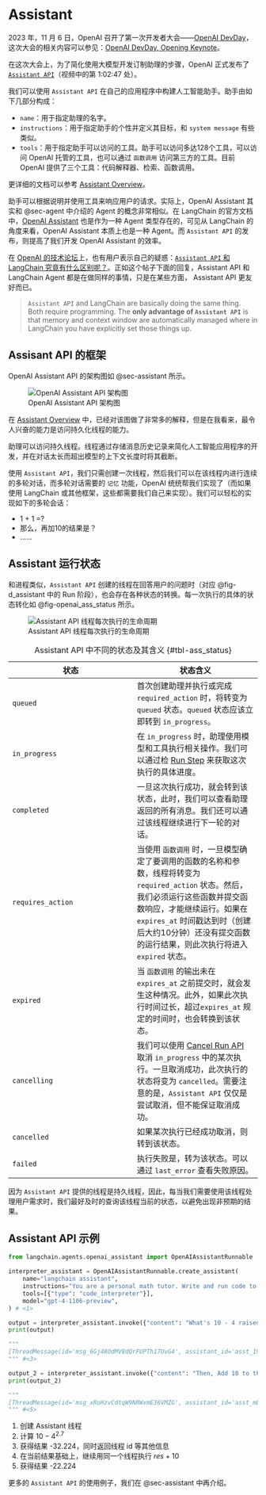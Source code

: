 # Assistant

2023 年，11 月 6 日，OpenAI 召开了第一次开发者大会——[OpenAI DevDay](https://devday.openai.com/)，这次大会的相关内容可以参见：[OpenAI DevDay, Opening Keynote](https://www.bilibili.com/video/BV1au4y1a78B/?spm_id_from=333.337.search-card.all.click&vd_source=fbeb46d16d08ad900fac814e55c3f27f)。

在这次大会上，为了简化使用大模型开发订制助理的步骤，OpenAI 正式发布了 [`Assistant API`](https://platform.openai.com/docs/assistants/overview)（视频中的第 1:02:47 处）。

我们可以使用 `Assistant API` 在自己的应用程序中构建人工智能助手。助手由如下几部分构成：

* `name`：用于指定助理的名字。
* `instructions`：用于指定助手的个性并定义其目标，和 `system message` 有些类似。
* `tools`：用于指定助手可以访问的工具。助手可以访问多达128个工具，可以访问 OpenAI 托管的工具，也可以通过 `函数调用` 访问第三方的工具。目前 OpenAI 提供了三个工具：代码解释器、检索、函数调用。

:::{.callout-tip}
更详细的文档可以参考 [Assistant Overview](https://platform.openai.com/docs/assistants/overview)。
:::

助手可以根据说明并使用工具来响应用户的请求。实际上，OpenAI Assistant 其实和 @sec-agent 中介绍的 Agent 的概念非常相似。在 LangChain 的官方文档中，[OpenAI Assistant](https://python.langchain.com/docs/modules/agents/agent_types/openai_assistants) 也是作为一种 Agent 类型存在的，可见从 LangChain 的角度来看，OpenAI Assistant 本质上也是一种 Agent。而 `Assistant API` 的发布，则提高了我们开发 OpenAI Assistant 的效率。

在 [OpenAI 的技术论坛](https://community.openai.com/)上，也有用户表示自己的疑惑：[`Assistant API` 和 LangChain 究竟有什么区别呢？](https://community.openai.com/t/the-difference-of-assistant-api-and-langchain/496223)。正如这个帖子下面的回复，Assistant API 和 LangChain Agent 都是在做同样的事情，只是在某些方面， Assistant API 更友好而已。

> `Assistant API` and LangChain are basically doing the same thing. Both require programming. The **only advantage of `Assistant API`** is that memory and context window are automatically managed where in LangChain you have explicitly set those things up.

## Assisant API 的框架
OpenAI Assistant API 的架构图如 @sec-assistant 所示。

![OpenAI Assistant API 架构图](./images/diagram-assistant.webp){#fig-d_assistant}

在 [Assistant Overview](https://platform.openai.com/docs/assistants/overview) 中，已经对该图做了非常多的解释，但是在我看来，最令人兴奋的能力是访问持久化线程的能力。

:::{.callout-note}
助理可以访问持久线程。线程通过存储消息历史记录来简化人工智能应用程序的开发，并在对话太长而超出模型的上下文长度时将其截断。

使用 `Assistant API`，我们只需创建一次线程，然后我们可以在该线程内进行连续的多轮对话，而多轮对话需要的 `记忆` 功能，OpenAI 统统帮我们实现了（而如果使用 LangChain 或其他框架，这些都需要我们自己来实现）。我们可以轻松的实现如下的多轮会话：

* 1 + 1 =?
* 那么，再加10的结果是？
* ……
:::

## Assistant 运行状态
和进程类似，`Assistant API` 创建的线程在回答用户的问题时（对应 @fig-d_assistant 中的 Run 阶段），也会存在各种状态的转换。每一次执行的具体的状态转化如 @fig-openai_ass_status 所示。

![Assistant API 线程每次执行的生命周期](./images/diagram-status.png){#fig-openai_ass_status}

| 状态 | 状态含义 |
| --------- | --------- |
| `queued` | 首次创建助理并执行或完成 `required_action` 时，将转变为 `queued` 状态。`queued` 状态应该立即转到 `in_progress`。 |
| `in_progress` | 在 `in_progress` 时，助理使用模型和工具执行相关操作。我们可以通过检 [Run Step](https://platform.openai.com/docs/api-reference/runs/step-object) 来获取这次执行的具体进度。 |
| `completed` | 一旦这次执行成功，就会转到该状态，此时，我们可以查看助理返回的所有消息。我们还可以通过该线程继续进行下一轮的对话。 |
| `requires_action` | 当使用 `函数调用` 时，一旦模型确定了要调用的函数的名称和参数，线程将转变为 `required_action` 状态。然后，我们必须运行这些函数并提交函数响应，才能继续运行。如果在 `expires_at` 时间戳达到时（创建后大约10分钟）还没有提交函数的运行结果，则此次执行将进入 `expired` 状态。 |
| `expired` | 当 `函数调用` 的输出未在 `expires_at` 之前提交时，就会发生这种情况。此外，如果此次执行时间过长，超过`expires_at` 规定的时间时，也会转换到该状态。 |
| `cancelling` | 我们可以使用 [Cancel Run API](https://platform.openai.com/docs/api-reference/runs/cancelRun) 取消 `in_progress` 中的某次执行。一旦取消成功，此次执行的状态将变为 `cancelled`。需要注意的是，`Assistant API` 仅仅是尝试取消，但不能保证取消成功。 |
| `cancelled` | 如果某次执行已经成功取消，则转到该状态。|
| `failed` | 执行失败是，转为该状态。可以通过 `last_error` 查看失败原因。 |

: Assistant API 中不同的状态及其含义 {#tbl-ass_status}

因为 `Assistant API` 提供的线程是持久线程，因此，每当我们需要使用该线程处理用户需求时，我们最好及时的查询该线程当前的状态，以避免出现非预期的结果。

## Assistant API 示例

```{#lst-ass_code_demo .python code-line-numbers="true" lst-cap="Assistant API 示例"}
from langchain.agents.openai_assistant import OpenAIAssistantRunnable

interpreter_assistant = OpenAIAssistantRunnable.create_assistant(
    name="langchain assistant",
    instructions="You are a personal math tutor. Write and run code to answer math questions.",
    tools=[{"type": "code_interpreter"}],
    model="gpt-4-1106-preview",
) # <1>

output = interpreter_assistant.invoke({"content": "What's 10 - 4 raised to the 2.7"}) # <2>
print(output)

"""
[ThreadMessage(id='msg_6Gj48OdMV8dQrFUPTh17UvG4', assistant_id='asst_19av1lcBjSCQ5cEk4pWqugEU', content=[MessageContentText(text=Text(annotations=[], value='The result of the expression \\(10 - 4^{2.7}\\) is approximately \\(-32.224\\).'), type='text')], created_at=1700038489, file_ids=[], metadata={}, object='thread.message', role='assistant', run_id='run_4wK9GIK2W0iiJlLB86DKoMQQ', thread_id='thread_Ie874bQrsaakLMpOMZe2KUav')]
""" #<3>

output_2 = interpreter_assistant.invoke({"content": "Then, Add 10 to the result", "thread_id": "thread_Ie874bQrsaakLMpOMZe2KUav"}) #<4>
print(output_2) 

"""
[ThreadMessage(id='msg_xRoHzvCdtqW9NRWxmE36VMZG', assistant_id='asst_mEAcerOkTv1IyggYoU3jTNMn', content=[MessageContentText(text=Text(annotations=[], value='After adding 10 to the previous result, the new result is approximately -22.224.'), type='text')], created_at=1700038760, file_ids=[], metadata={}, object='thread.message', role='assistant', run_id='run_ubrOtRXh6ITIRQ4BbPMk5juV', thread_id='thread_Ie874bQrsaakLMpOMZe2KUav')]
""" #<5>
```

1. 创建 Assistant 线程
2. 计算 $10-4^{2.7}$
3. 获得结果 -32.224，同时返回线程 id 等其他信息
4. 在当前结果基础上，继续用同一个线程执行 $res + 10$
5. 获得结果 -22.224

更多的 `Assistant API` 的使用例子，我们在 @sec-assistant 中再介绍。


